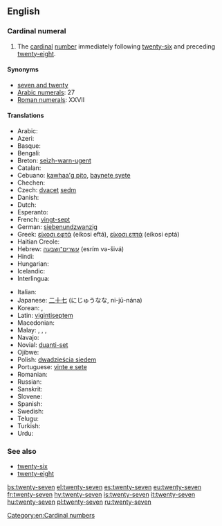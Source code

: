 ==English==

===Cardinal numeral===
{{head|en|numeral}}

# The [[cardinal]] [[number]] immediately following [[twenty-six]] and preceding [[twenty-eight]].

====Synonyms====
* [[seven and twenty]]
* [[w:Arabic numerals|Arabic numerals]]: 27
* [[w:Roman numerals|Roman numerals]]: XXVII

====Translations====
{{trans-top|twenty-seven}}
* Arabic: {{t-|ar|سبعة وعشرين|tr=sáb3a w-3ishriin}}
* Azeri: {{t+|az|iyirmi yeddi}}
* Basque: {{t+|eu|hogeita zazpi}}
* Bengali: {{t-|bn|সাতাশ|tr=shatash|sc=Beng}}
* Breton: [[seizh-warn-ugent]]
* Catalan: {{t+|ca|vint-i-set}}
* Cebuano: [[kawhaa'g pito]], [[baynete syete]]
* Chechen: {{tø|ce|ткъе ворхI|tr=tqe vorh}}
* Czech: [[dvacet]] [[sedm]]
* Danish: {{t-|da|syvogtyve}}
* Dutch: {{t+|nl|zevenentwintig}}
* Esperanto: {{t-|eo|dudek sep}}
* French: [[vingt-sept]] {{m}}
* German: [[siebenundzwanzig]]
* Greek: [[είκοσι εφτά]] (eíkosi eftá), [[είκοσι επτά]] (eíkosi eptá)
* Haitian Creole: {{tø|ht|vennsèt}}
* Hebrew: [[עשרים־ושבעה]] (esrím və-šivá)
* Hindi: {{t+|hi|सत्ताईस|tr=sattaaees}}
* Hungarian: {{t+|hu|huszonhét}}
* Icelandic: {{t+|is|tuttugu og sjö}}
* Interlingua: {{t-|ia|vinti-septe}}
{{trans-mid}}
* Italian: {{t+|it|ventisette|m}}
* Japanese: [[二十七]] (にじゅうなな, ni-jū-nána)
* Korean: {{t-|ko|스물일곱|tr=seumul ilgob|sc=Kore}}, {{t-|ko|이십칠|tr=isibchil|sc=Kore}}
* Latin: [[vigintiseptem]]
* Macedonian: {{t-|mk|дваесет и седум|tr=dváeset i sédum}}
* Malay: {{t-|ms|dua puluh tujuh}}, {{t-|ms|dua puluh pitu}}, {{t-|ms|tujuh likur}}, {{t-|ms|pitu likur}}
* Navajo: {{tø|nv|naadįįtsostsʼid}}
* Novial: [[duanti-set]]
* Ojibwe: {{tø|oj|niishtana-ashi-niizhwaaswi}}
* Polish: [[dwadzieścia siedem]]
* Portuguese: [[vinte e sete]] {{m}}
* Romanian: {{t-|ro|douăzeci și șapte}}
* Russian: {{t+|ru|двадцать семь|tr=dvádtsat’ sém’}}
* Sanskrit: {{t-|sa|सप्तविंशति|f|tr=saptaviṃśati|sc=Deva}}
* Slovene: {{t-|sl|sedemindvajset}}
* Spanish: {{t+|es|veintisiete}}
* Swedish: {{t+|sv|tjugosju}}
* Telugu: {{t-|te|ఇరవై ఏడు|tr=iravai EDu}}
* Turkish: {{t+|tr|yirmi yedi}}
* Urdu: {{t-|ur|ستائیس|tr=sattaaees}}
{{trans-bottom}}

===See also===
* [[twenty-six]]
* [[twenty-eight]]

[[Category:en:Cardinal numbers]]

[[bs:twenty-seven]]
[[el:twenty-seven]]
[[es:twenty-seven]]
[[eu:twenty-seven]]
[[fr:twenty-seven]]
[[hy:twenty-seven]]
[[is:twenty-seven]]
[[it:twenty-seven]]
[[hu:twenty-seven]]
[[pl:twenty-seven]]
[[ru:twenty-seven]]